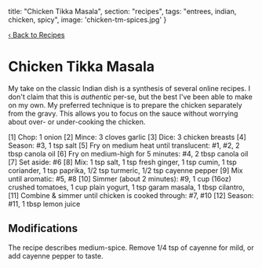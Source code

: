   title: "Chicken Tikka Masala",
  section: "recipes",
  tags: "entrees, indian, chicken, spicy",
  image: 'chicken-tm-spices.jpg'
}


[‹ Back to Recipes](/recipes)

# Chicken Tikka Masala

My take on the classic Indian dish is a synthesis of several online recipes. 
I don't claim that this is _authentic_ per-se, but the best I've been able to make on my own.
My preferred technique is to prepare the chicken separately from the gravy. 
This allows you to focus on the sauce without worrying about over- or under-cooking the chicken.

<Recipe>
[1] Chop: 1 onion
[2] Mince: 3 cloves garlic
[3] Dice: 3 chicken breasts
[4] Season: #3, 1 tsp salt
[5] Fry on medium heat until translucent: #1, #2, 2 tbsp canola oil
[6] Fry on medium-high for 5 minutes: #4, 2 tbsp canola oil
[7] Set aside: #6
[8] Mix: 
  1 tsp salt,
  1 tsp fresh ginger,
  1 tsp cumin,
  1 tsp coriander,
  1 tsp paprika,
  1/2 tsp turmeric,
  1/2 tsp cayenne pepper
[9] Mix until aromatic: #5, #8
[10] Simmer (about 2 minutes): 
  #9,
  1 cup (16oz) crushed tomatoes,
  1 cup plain yogurt,
  1 tsp garam masala,
  1 tbsp cilantro,
[11] Combine & simmer until chicken is cooked through: #7, #10
[12] Season: #11, 1 tbsp lemon juice
</Recipe>

## Modifications
The recipe describes medium-spice. Remove 1/4 tsp of cayenne for mild, or add cayenne pepper to taste.

